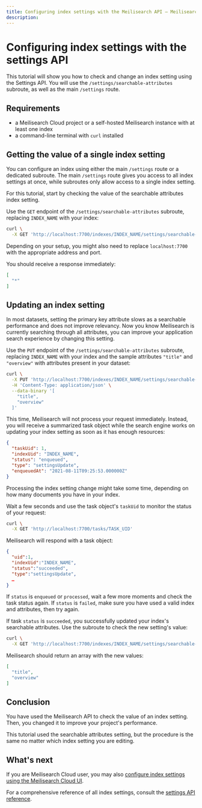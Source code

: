 ```yaml
---
title: Configuring index settings with the Meilisearch API — Meilisearch documentation
description: 
---
```


# Configuring index settings with the settings API

This tutorial will show you how to check and change an index setting using the Settings API. You will use the `/settings/searchable-attributes` subroute, as well as the main `/settings` route.

## Requirements

- a Meilisearch Cloud project or a self-hosted Meilisearch instance with at least one index
- a command-line terminal with `curl` installed

## Getting the value of a single index setting

You can configure an index using either the main `/settings` route or a dedicated subroute. The main `/settings` route gives you access to all index settings at once, while subroutes only allow access to a single index setting.

For this tutorial, start by checking the value of the searchable attributes index setting.

Use the `GET` endpoint of the `/settings/searchable-attributes` subroute, replacing `INDEX_NAME` with your index:

```sh
curl \
  -X GET 'http://localhost:7700/indexes/INDEX_NAME/settings/searchable-attributes'
```

Depending on your setup, you might also need to replace `localhost:7700` with the appropriate address and port.

You should receive a response immediately:

```json
[
  "*"
]
```

## Updating an index setting

In most datasets, setting the primary key attribute slows as a searchable performance and does not improve relevancy. Now you know Meilisearch is currently searching through all attributes, you can improve your application search experience by changing this setting.

Use the `PUT` endpoint of the `/settings/searchable-attributes` subroute, replacing `INDEX_NAME` with your index and the sample attributes `"title"` and `"overview"` with attributes present in your dataset:

```sh
curl \
  -X PUT 'http://localhost:7700/indexes/INDEX_NAME/settings/searchable-attributes' \
  -H 'Content-Type: application/json' \
  --data-binary '[
    "title",
    "overview"
  ]'
```

This time, Meilisearch will not process your request immediately. Instead, you will receive a summarized task object while the search engine works on updating your index setting as soon as it has enough resources:

```json
{
  "taskUid": 1,
  "indexUid": "INDEX_NAME",
  "status": "enqueued",
  "type": "settingsUpdate",
  "enqueuedAt": "2021-08-11T09:25:53.000000Z"
}
```

Processing the index setting change might take some time, depending on how many documents you have in your index. 

Wait a few seconds and use the task object's `taskUid` to monitor the status of your request:

```sh
curl \
  -X GET 'http://localhost:7700/tasks/TASK_UID'
```

Meilisearch will respond with a task object:

```json
{
  "uid":1,
  "indexUid":"INDEX_NAME",
  "status":"succeeded",
  "type":"settingsUpdate",
  …
}
```

If `status` is `enqueued` or `processed`, wait a few more moments and check the task status again. If `status` is `failed`, make sure you have used a valid index and attributes, then try again.

If task `status` is `succeeded`, you successfully updated your index's searchable attributes. Use the subroute to check the new setting's value:

```sh
curl \
  -X GET 'http://localhost:7700/indexes/INDEX_NAME/settings/searchable-attributes'
```

Meilisearch should return an array with the new values:

```json
[
  "title",
  "overview"
]
```

## Conclusion

You have used the Meilisearch API to check the value of an index setting. Then, you changed it to improve your project's performance.

This tutorial used the searchable attributes setting, but the procedure is the same no matter which index setting you are editing.

## What's next

If you are Meilisearch Cloud user, you may also [configure index settings using the Meilisearch Cloud UI](/learn/configuring_index_settings).

For a comprehensive reference of all index settings, consult the [settings API reference](/reference/api/settings). 